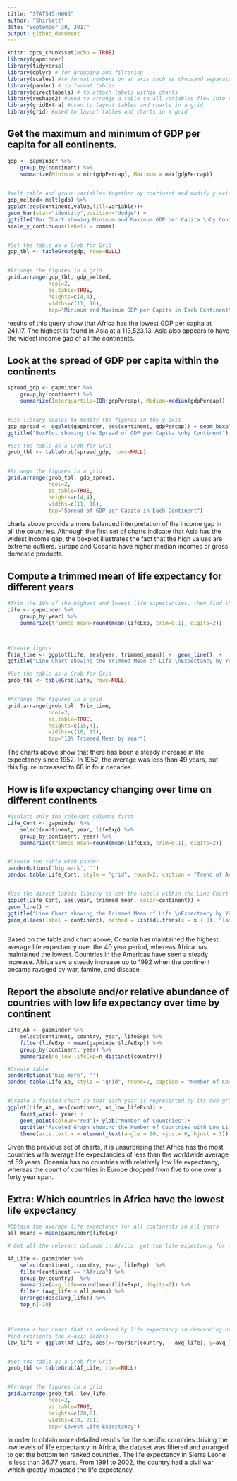 ```yaml
---
title: "STAT545-HW03"
author: "Shirlett"
date: "September 30, 2017"
output: github_document
---
```


```r
knitr::opts_chunk$set(echo = TRUE)
library(gapminder)
library(tidyverse)
library(dplyr) # for grouping and filtering
library(scales) #to format numbers on an axis such as thousand separator
library(pander) # to format tables
library(directlabels) # to attach labels within charts
library(reshape2) #used to arrange a table so all variables flow into one column from separate columns (melt)
library(gridExtra) #used to layout tables and charts in a grid
library(grid) #used to layout tables and charts in a grid
```


## Get the maximum and minimum of GDP per capita for all continents.
```r
  
gdp <- gapminder %>%
    group_by(continent) %>% 
    summarize(Minimum = min(gdpPercap), Maximum = max(gdpPercap))
    

#melt table and group variables together by continent and modify y axis
gdp_melted<-melt(gdp) %>%
ggplot(aes(continent,value,fill=variable))+ 
geom_bar(stat="identity",position="dodge") +
ggtitle("Bar Chart showing Minimum and Maximum GDP per Capita \nby Continent") +
scale_y_continuous(labels = comma)


#Set the table as a Grob for Grid
gdp_tbl <- tableGrob(gdp, rows=NULL)


#Arrange the figures in a grid
grid.arrange(gdp_tbl, gdp_melted,
             ncol=2,
             as.table=TRUE,
             heights=c(4,4),
             widths=c(11, 16),
             top="Minimum and Maximum GDP per Capita in Each Continent")
```
\nThe results of this query show that Africa has the lowest GDP per capita at 241.17. The highest is found in Asia at a 113,523.13. Asia also appears to have the widest income gap of all the continents.



## Look at the spread of GDP per capita within the continents
```r
spread_gdp <- gapminder %>%
    group_by(continent) %>% 
    summarize(Interquartile=IQR(gdpPercap), Median=median(gdpPercap))


#use library scales to modify the figures in the y-axis
gdp_spread <- ggplot(gapminder, aes(continent, gdpPercap)) + geom_boxplot() + 
ggtitle("BoxPlot showing the Spread of GDP per Capita \nby Continent") + scale_y_continuous(labels = comma)

#Set the table as a Grob for Grid
grob_tbl <- tableGrob(spread_gdp, rows=NULL)


#Arrange the figures in a grid
grid.arrange(grob_tbl, gdp_spread,
             ncol=2,
             as.table=TRUE,
             heights=c(4,4),
             widths=c(11, 16),
             top="Spread of GDP per Capita in Each Continent")

```
\nThe charts above provide a more balanced interpretation of the income gap in all the countries. Although the first set of charts indicate that Asia has the widest income gap, the boxplot illustrates the fact that the high values are extreme outliers. Europe and Oceania have higher median incomes or gross domestic products.


## Compute a trimmed mean of life expectancy for different years
```r
#Trim the 10% of the highest and lowest life expectancies, then find the mean
Life <- gapminder %>%
    group_by(year) %>% 
    summarize(trimmed_mean=round(mean(lifeExp, trim=0.1), digits=2))



#Create figure
Trim_time <- ggplot(Life, aes(year, trimmed_mean)) +  geom_line()  + 
ggtitle("Line Chart showing the Trimmed Mean of Life \nExpectancy by Year") 

#Set the table as a Grob for Grid
grob_tbl <- tableGrob(Life, rows=NULL)


#Arrange the figures in a grid
grid.arrange(grob_tbl, Trim_time,
             ncol=2,
             as.table=TRUE,
             heights=c(15,4),
             widths=c(10, 17),
             top="10% Trimmed Mean by Year")

```

The charts above show that there has been a steady increase in life expectancy since 1952. In 1952, the average was less than 49 years, but this figure increased to 68 in four decades.


## How is life expectancy changing over time on different continents
```r
#Isolate only the relevant columns first
Life_Cont <- gapminder %>%
    select(continent, year, lifeExp) %>%
    group_by(continent, year) %>%
    summarize(trimmed_mean=round(mean(lifeExp, trim=0.1), digits=2))


#Create the table with pander
panderOptions('big.mark', '')
pandoc.table(Life_Cont, style = "grid", round=2, caption = "Trend of Average Life Expectancy in Continents from 1952 to 2007 \n (Lowest 10% of highest and Lowest Figures Removed)")


#Use the direct labels library to set the labels within the Line Chart
ggplot(Life_Cont, aes(year, trimmed_mean, color=continent)) + 
geom_line() + 
ggtitle("Line Chart showing the Trimmed Mean of Life \nExpectancy by Year and Continent") +
geom_dl(aes(label = continent), method = list(dl.trans(x = x + 0), "last.points",cex = 0.4)) # adapted from https://stackoverflow.com/questions/29357612/plot-labels-at-ends-of-lines



```

Based on the table and chart above, Oceania has maintained the highest average life expectancy over the 40 year period, whereas Africa has maintained the lowest. Countries in the Americas have seen a steady increase. Africa saw a steady increase up to 1992 when the continent became ravaged by war, famine, and disease.


## Report the absolute and/or relative abundance of countries with low life expectancy over time by continent
```r
Life_Ab <- gapminder %>% 
    select(continent, country, year, lifeExp) %>%
    filter(lifeExp < mean(gapminder$lifeExp)) %>%
    group_by(continent, year) %>%
    summarize(no_low_lifeExp=n_distinct(country))

#Create table
panderOptions('big.mark', '')
pandoc.table(Life_Ab, style = "grid", round=2, caption = "Number of Countries with Low Life Expectancies in each Continent")


#Create a faceted chart so that each year is represented by its own grid
ggplot(Life_Ab, aes(continent, no_low_lifeExp)) +
    facet_wrap(~ year) +
    geom_point(colour="red")+ ylab("Number of Countries")+ 
    ggtitle("Faceted Graph showing the Number of Countries with Low Life Expectancy \nby Continent")+
    theme(axis.text.x = element_text(angle = 90, vjust= 0, hjust = 1))


```
Given the previous set of charts, it is unsurprising that Africa has the most countries with average life expectancies of less than the worldwide average of 59 years. Oceania has no countries with relatively low life expectancy, whereas the count of countries in Europe dropped from five to one over a forty year span.


## Extra: Which countries in Africa have the lowest life expectancy
```r
#Obtain the average life expectancy for all continents in all years
all_means = mean(gapminder$lifeExp)

# Get all the relevant columns in Africa, get the life expectancy for each country across all years, then apply another filter to remove countries that have a mean score less than the number for all continents

Af_Life <- gapminder %>% 
    select(continent, country, year, lifeExp)  %>%  
    filter(continent == "Africa") %>%
    group_by(country)  %>%
    summarize(avg_life=round(mean(lifeExp), digits=2)) %>%
    filter (avg_life < all_means) %>%
    arrange(desc(avg_life)) %>%
    top_n(-10)



#Create a bar chart that is ordered by life expectancy in descending order
#and reorients the x-axis labels
low_life <- ggplot(Af_Life, aes(x=reorder(country, - avg_life), y=avg_life, fill = country)) +  geom_bar(stat="identity")  + ggtitle("Chart showing the Lowest Life Expectancy \nin Africa from 1952 to 2007") + xlab("country") + ylab("Average Life EXpectancy") + theme(axis.text.x = element_text(angle = 90, vjust= 0, hjust = 1))


#Set the table as a Grob for Grid
grob_tbl <- tableGrob(Af_Life, rows=NULL)


#Arrange the figures in a grid
grid.arrange(grob_tbl, low_life,
             ncol=2,
             as.table=TRUE,
             heights=c(20,8),
             widths=c(9, 20),
             top="Lowest Life Expectancy")

```

In order to obtain more detailed results for the specific countries driving the low levels of life expectancy in Africa, the dataset was filtered and arranged to get the bottom ten ranked countries. The life expectancy in Sierra Leone is less than 36.77 years. From 1991 to 2002, the country had a civil war which greatly impacted the life expectancy.

